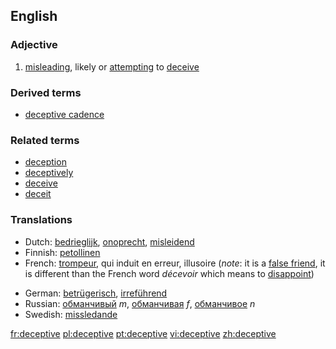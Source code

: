 ==English==

===Adjective===
{{en-adj}}

# [[misleading]], likely or [[attempting]] to [[deceive]]

===Derived terms===
*[[deceptive cadence]]

===Related terms===
*[[deception]]
*[[deceptively]]
*[[deceive]]
*[[deceit]]

===Translations===
{{top}}
*Dutch: [[bedrieglijk]], [[onoprecht]], [[misleidend]]
*Finnish: [[petollinen]]
*French: [[trompeur]], qui induit en erreur, illusoire (''note'': it is a [[false friend]], it is different than the French word ''décevoir'' which means to [[disappoint]])
{{mid}}
*German: [[betrügerisch]], [[irreführend]]
*Russian: [[обманчивый]] ''m'', [[обманчивая]] ''f'', [[обманчивое]] ''n''
*Swedish: [[missledande]]
{{bottom}}

[[fr:deceptive]]
[[pl:deceptive]]
[[pt:deceptive]]
[[vi:deceptive]]
[[zh:deceptive]]